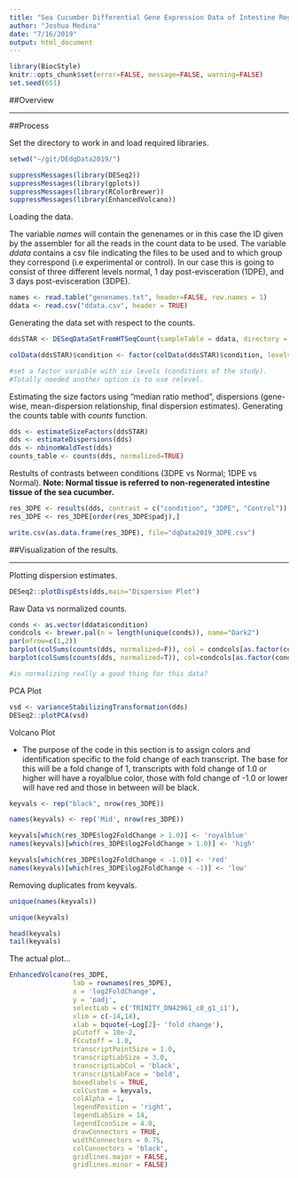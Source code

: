 ```yaml
---
title: "Sea Cucumber Differential Gene Expression Data of Intestine Regenerative Tissue"
author: "Joshua Medina"
date: "7/16/2019"
output: html_document
---
```


```r
library(BiocStyle)
knitr::opts_chunk$set(error=FALSE, message=FALSE, warning=FALSE)
set.seed(651)
```

##Overview




***

##Process

Set the directory to work in and load required libraries.

```r

setwd("~/git/DEdqData2019/")

suppressMessages(library(DESeq2))
suppressMessages(library(gplots))
suppressMessages(library(RColorBrewer))
suppressMessages(library(EnhancedVolcano))

```


Loading the data.

The variable *names* will contain the genenames or in this case the ID given by the assembler for all the reads in the count data to be used.
The variable *ddata* contains a csv file indicating the files to be used and to which group they correspond (i.e experimental or control). In our case this is going to consist of three different levels normal, 1 day post-evisceration (1DPE), and 3 days post-evisceration (3DPE).

```r

names <- read.table("genenames.txt", header=FALSE, row.names = 1)
ddata <- read.csv("ddata.csv", header = TRUE)

```

Generating the data set with respect to the counts.

```r
ddsSTAR <- DESeqDataSetFromHTSeqCount(sampleTable = ddata, directory = "countsmay2019", design = ~ condition)

colData(ddsSTAR)$condition <- factor(colData(ddsSTAR)$condition, levels=levels(ddata$condition))

#set a factor variable with six levels (conditions of the study). 
#Totally needed another option is to use relevel.

```

Estimating the size factors using "median ratio method", dispersions (gene-wise, mean-dispersion relationship, final dispersion estimates). Generating the counts table with _counts_ function.

```r

dds <- estimateSizeFactors(ddsSTAR)
dds <- estimateDispersions(dds)
dds <- nbinomWaldTest(dds)
counts_table <- counts(dds, normalized=TRUE)

```

Restults of contrasts between conditions (3DPE vs Normal; 1DPE vs Normal). __Note: Normal tissue is referred to non-regenerated intestine tissue of the sea cucumber.__

```r

res_3DPE <- results(dds, contrast = c("condition", "3DPE", "Control"))
res_3DPE <- res_3DPE[order(res_3DPE$padj),]

write.csv(as.data.frame(res_3DPE), file="dqData2019_3DPE.csv")
```

##Visualization of the results.

***

Plotting dispersion estimates.

```r
DESeq2::plotDispEsts(dds,main="Dispersion Plot")
```

Raw Data vs normalized counts.

```r

conds <- as.vector(ddata$condition)
condcols <- brewer.pal(n = length(unique(conds)), name="Dark2") 
par(mfrow=c(1,2))
barplot(colSums(counts(dds, normalized=F)), col = condcols[as.factor(conds)], las = 2, cex.names=0.4, main="Raw Counts")
barplot(colSums(counts(dds, normalized=T)), col=condcols[as.factor(conds)], las=2, cex.names = 0.4, main = "Normalized Counts")

#is normalizing really a good thing for this data?

```


PCA Plot

```r

vsd <- varianceStabilizingTransformation(dds)
DESeq2::plotPCA(vsd)

```

Volcano Plot

* The purpose of the code in this section is to assign colors and identification specific to the fold change of each transcript. The base for this will be a fold change of 1, transcripts with fold change of 1.0 or higher will have a royalblue color, those with fold change of -1.0 or lower will have red and those in between will be black.

```r

keyvals <- rep("black", nrow(res_3DPE))

names(keyvals) <- rep('Mid', nrow(res_3DPE))

keyvals[which(res_3DPE$log2FoldChange > 1.0)] <- 'royalblue'
names(keyvals)[which(res_3DPE$log2FoldChange > 1.0)] <- 'high'

keyvals[which(res_3DPE$log2FoldChange < -1.0)] <- 'red'
names(keyvals)[which(res_3DPE$log2FoldChange < -1)] <- 'low'

```


Removing duplicates from keyvals.

```r

unique(names(keyvals))

unique(keyvals)

head(keyvals)
tail(keyvals)

```

The actual plot... 

```r

EnhancedVolcano(res_3DPE,
                lab = rownames(res_3DPE),
                x = 'log2FoldChange',
                y = 'padj',
                selectLab = c('TRINITY_DN42961_c0_g1_i1'),
                xlim = c(-14,14),
                xlab = bquote(~Log[2]~ 'fold change'),
                pCutoff = 10e-2,
                FCcutoff = 1.0,
                transcriptPointSize = 1.0,
                transcriptLabSize = 3.0,
                transcriptLabCol = 'black',
                transcriptLabFace = 'bold',
                boxedlabels = TRUE,
                colCustom = keyvals,
                colAlpha = 1,
                legendPosition = 'right',
                legendLabSize = 14,
                legendIconSize = 4.0,
                drawConnectors = TRUE,
                widthConnectors = 0.75,
                colConnectors = 'black',
                gridlines.major = FALSE,
                gridlines.minor = FALSE)

```



